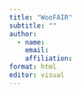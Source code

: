 ```yaml
---
title: "WooFAIR"
subtitle: ""
author:
  - name: 
    email: 
    affiliation: 
format: html
editor: visual
---
```


## 

